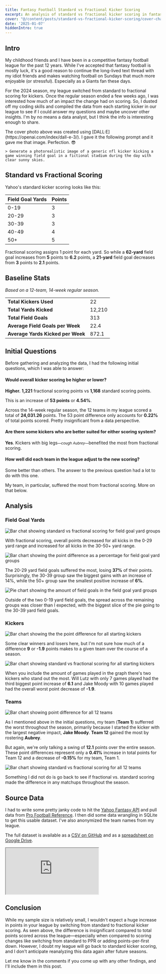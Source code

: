 ```yaml
---
title: Fantasy Football Standard vs Fractional Kicker Scoring
excerpt: An analysis of standard vs fractional kicker scoring in fantasy football for the 2024 regular season.
cover: "@/content/posts/standard-vs-fractional-kicker-scoring/cover-chatgpt-field-goal-kick.png"
date: '2025-01-07'
hiddenIntro: true
---
```



## Intro

My childhood friends and I have been in a competitive fantasy football league for the past 12 years. While I've accepted that fantasy football is mostly luck, it's a good reason to continue the long-lived text thread with my idiot friends and makes watching football on Sundays that much more enjoyable (or stressful). Especially as a Giants fan these days.

For the 2024 season, my league switched from standard to fractional scoring for kickers. Once the regular season ended a few weeks ago, I was interested how much of an impact the change had on scoring. So, I dusted off my coding skills and compiled the data from each starting kicker in our league to see if I could answer my questions and maybe uncover other insights. I'm by no means a data analyst, but I think the info is interesting enough to share.

<Aside type="aiphoto">
    The cover photo above was created using [DALL&middot;E](https://openai.com/index/dall-e-3/). I gave it the following prompt and it gave me that image. Perfection. <Emoji label="smiling face with sunglasses">😎</Emoji>
    
    > Generate a photorealistic image of a generic nfl kicker kicking a game winning field goal in a fictional stadium during the day with clear sunny skies.

</Aside>

## Standard vs Fractional Scoring

Yahoo's standard kicker scoring looks like this:

| Field Goal Yards | Points |
|------------------|--------|
| 0-19             | 3      |
| 20-29            | 3      |
| 30-39            | 3      |
| 40-49            | 4      |
| 50+              | 5      |

Fractional scoring assigns 1 point for each yard. So while a **62-yard** field goal increases from **5** points to **6.2** points, a **21-yard** field goal decreases from **3** points to **2.1** points.

## Baseline Stats

*Based on a 12-team, 14-week regular season.*

|                        |        |
|------------------------|--------|
| **Total Kickers Used** | 22     |
| **Total Yards Kicked** | 12,210 |
| **Total Field Goals**  | 313    |
| **Average Field Goals per Week** | 22.4 |
| **Average Yards Kicked per Week** | 872.1 |

## Initial Questions

Before gathering and analyzing the data, I had the following initial questions, which I was able to answer:

#### Would overall kicker scoring be higher or lower?

**Higher.** **1,221** fractional scoring points vs **1,168** standard scoring points.

This is an increase of **53 points** or **4.54%**.

Across the 14-week regular season, the 12 teams in my league scored a total of **24,031.26** points. The 53 point difference only accounts for **0.22%** of total points scored. Pretty insignificant from a data perspective.


#### Are there some kickers who are better suited for either scoring system?

**Yes**. Kickers with big legs<small>*—cough Aubrey—*</small>benefited the most from fractional scoring.

#### How well did each team in the league adjust to the new scoring?

Some better than others. The answer to the previous question had a lot to do with this one.

My team, in particular, suffered the most from fractional scoring. More on that below.

## Analysis

### Field Goal Yards

![Bar chat showing standard vs fractional scoring for field goal yard groups](@/content/posts/standard-vs-fractional-kicker-scoring/chart-fg-yard-group-points.png)

With fractional scoring, overall points decreased for all kicks in the 0-29 yard range and increased for all kicks in the 30-50+ yard range.


![Bar chart showing the point difference as a percentage for field goal yard groups](@/content/posts/standard-vs-fractional-kicker-scoring/chart-fg-yard-group-difference.png)

The 20-29 yard field goals suffered the most, losing **37%** of their points. Surprisingly, the 30-39 group saw the biggest gains with an increase of 14%, while the 50+ group saw the smallest positive increase of **6%**.

![Pie chart showing the amount of field goals in the field goal yard groups](@/content/posts/standard-vs-fractional-kicker-scoring/chart-fg-yard-group-kicks.png)

Outside of the two 0-19 yard field goals, the spread across the remaining groups was closer than I expected, with the biggest slice of the pie going to the 30-39 yard field goals.

### Kickers

![Bar chart showing the the point difference for all starting kickers](@/content/posts/standard-vs-fractional-kicker-scoring/chart-kickers-point-difference.png)

Some clear winners and losers here, but I'm not sure how much of a difference **9** or **-1.9** points makes to a given team over the course of a season.

![Bar chart showing standard vs fractional scoring for all starting kickers](@/content/posts/standard-vs-fractional-kicker-scoring/chart-kickers-standard-vs-fractional.png)

When you include the amount of games played in the graph there's two kickers who stand out the most. Will Lutz with only 7 games played had the third biggest point increase of **6.1** and Jake Moody with 10 games played had the overall worst point decrease of **-1.9**.

### Teams

![Bar chart showing point difference for all 12 teams](@/content/posts/standard-vs-fractional-kicker-scoring/chart-team-point-difference.png)

As I mentioned above in the initial questions, my team (**Team 1**) sufferred the worst throughout the season, primarily because I started the kicker with the largest negative impact, **Jake Moody**. **Team 12** gained the most by rostering **Aubrey**.

But again, we're only talking a swing of **12.1** points over the entire season. These point differences represent only a **0.41%** increase in total points for Team 12 and a decrease of **-0.15%** for my team, Team 1.

![Bar chart showing standard vs fractional scoring for all 12 teams](@/content/posts/standard-vs-fractional-kicker-scoring/chart-teams-point-totals.png)

Something I did not do is go back to see if fractional vs. standard scoring made the difference in any matchups throughout the season.

## Source Data

I had to write some pretty janky code to hit the [Yahoo Fantasy API](https://developer.yahoo.com/fantasysports/guide/) and pull data from [Pro Football Reference](https://www.pro-football-reference.com/). I then did some data wrangling in SQLite to get this usable dataset. I've also anonymized the team names from my league.

The full dataset is available as a [CSV on GitHub](https://gist.github.com/johnzanussi/d73e96cd1978b778e46e481738330be0) and as a [spreadsheet on Google Drive](https://docs.google.com/spreadsheets/d/1-x2WgvgNa-vd0z2psqc8xXnknZeJhzHLeMAChDepfVQ/edit?usp=sharing).

<iframe src="https://docs.google.com/spreadsheets/d/e/2PACX-1vRS77yj2eL7IyY6azdDBegj3LzSPULddj2lnvCrKWnBxBdltlr12dCQLpf6APUmVaCVTILbRy8iGQrv/pubhtml?gid=1599580855&amp;single=true&amp;widget=true&amp;headers=false" style={{ width: '100%', height: '800px' }} class="mb-4"></iframe>

## Conclusion

While my sample size is relatively small, I wouldn't expect a huge increase in points in your league by switching from standard to fractional kicker scoring. As seen above, the difference is insignificant compared to total points scored across the league—especially when compared to scoring changes like switching from standard to PPR or adding points-per-first down. However, I doubt my league will go back to standard kicker scoring, and I don't anticipate reanalyzing this data again after future seasons.

Let me know in the comments if you come up with any other findings, and I'll include them in this post.
